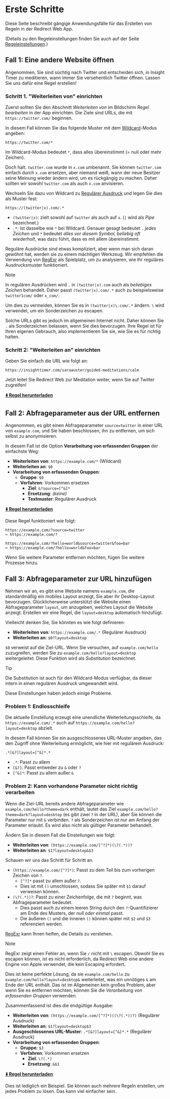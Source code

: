 # Erste Schritte

Diese Seite beschreibt gängige Anwendungsfälle für das Erstellen von Regeln in der Redirect Web App.

(Details zu den Regeleinstellungen finden Sie auch auf der Seite [Regeleinstellungen](./rule-settings).)


## Fall 1: Eine andere Website öffnen

Angenommen, Sie sind süchtig nach Twitter und entscheiden sich, in Insight Timer zu meditieren, wann immer Sie versehentlich Twitter öffnen. Lassen Sie uns dafür eine Regel erstellen!

### Schritt 1. "Weiterleiten von" einrichten

Zuerst sollten Sie den Abschnitt *Weiterleiten von* im Bildschirm *Regel bearbeiten* in der App einrichten. Die Ziele sind URLs, die mit `https://twitter.com/` beginnen.

In diesem Fall können Sie das folgende Muster mit dem [Wildcard](rule-settings?id=wildcard)-Modus angeben:

```
https://twitter.com/*
```

Im Wildcard-Modus bedeutet `*`, dass alles übereinstimmt (= null oder mehr Zeichen).

Doch halt. `twitter.com` wurde in `x.com` umbenannt. Sie können `twitter.com` einfach durch `x.com` ersetzen, aber niemand weiß, wann der neue Besitzer seine Meinung wieder ändern wird, um es rückgängig zu machen. Daher sollten wir sowohl `twitter.com` als auch `x.com` anvisieren.

Wechseln Sie dazu von Wildcard zu [Regulärer Ausdruck](rule-settings?id=regular-expression) und legen Sie dies als Muster fest:

```
https://(twitter|x).com/.*
```

* `(twitter|x)`: zielt sowohl auf `twitter` als auch auf `x`. (`|` wird als *Pipe* bezeichnet.)
* `.*`: Ist dasselbe wie `*` bei Wildcard. Genauer gesagt bedeutet `.` *jedes Zeichen* und `*` bedeutet *alles vor diesem Symbol, beliebig oft wiederholt*, was dazu führt, dass es mit allem übereinstimmt.

Reguläre Ausdrücke sind etwas kompliziert, aber wenn man sich daran gewöhnt hat, werden sie zu einem mächtigen Werkzeug. Wir empfehlen die Verwendung von [RegExr](https://regexr.com) als Spielplatz, um zu analysieren, wie Ihr reguläres Ausdrucksmuster funktioniert.

> [!NOTE]
> In regulären Ausdrücken wird `.` in `(twitter|x).com` auch als *beliebiges Zeichen* behandelt. Daher passt `(twitter|x).com/.*` auch zu beispielsweise `twitter1com/` oder `x_com/`.
>
> Um dies zu vermeiden, können Sie es in `(twitter|x)\.com/.*` ändern. `\` wird verwendet, um ein Sonderzeichen zu escapen.
>
> Solche URLs gibt es jedoch im allgemeinen Internet nicht. Daher können Sie `.` als Sonderzeichen belassen, wenn Sie dies bevorzugen. Ihre Regel ist für Ihren eigenen Gebrauch, also implementieren Sie sie, wie Sie es für richtig halten.

### Schritt 2: "Weiterleiten an" einrichten

Geben Sie einfach die URL wie folgt an:

```
https://insighttimer.com/saraauster/guided-meditations/calm
```

Jetzt leitet Sie Redirect Web zur Meditation weiter, wenn Sie auf Twitter zugreifen!

**[⬇️ Regel herunterladen](/rules/reduce-twitter-addiction.redirectweb)**

## Fall 2: Abfrageparameter aus der URL entfernen

Angenommen, es gibt einen Abfrageparameter `source=twitter` in einer URL von `example.com`, und Sie haben beschlossen, ihn zu entfernen, um sich selbst zu anonymisieren.

In diesem Fall ist die Option **Verarbeitung von erfassenden Gruppen** der einfachste Weg:

* **Weiterleiten von**: `https://example.com/*` (Wildcard)
* **Weiterleiten an**: `$0`
* **Verarbeitung von erfassenden Gruppen**:
    * **Gruppe**: `$0`
    * **Verfahren**: Vorkommen ersetzen
        * **Ziel**: `&?source=[^&]*`
        * **Ersetzung**: *(keine)*
        * **Textmuster**: Regulärer Ausdruck

**[⬇️ Regel herunterladen](/rules/remove-parameters.redirectweb)**

Diese Regel funktioniert wie folgt:

```
https://example.com/?source=twitter
↪ https://example.com/?

https://example.com/?hello=world&source=twitter&foo=bar
↪ https://example.com/?hello=world&foo=bar
```

Wenn Sie weitere Parameter entfernen möchten, fügen Sie weitere Prozesse hinzu.

## Fall 3: Abfrageparameter zur URL hinzufügen

Nehmen wir an, es gibt eine Website namens `example.com`, die standardmäßig ein mobiles Layout anzeigt, Sie aber ihr Desktop-Layout bevorzugen. Glücklicherweise unterstützt die Website einen Abfrageparameter `layout`, um anzugeben, welches Layout die Website anzeigt. Erstellen wir eine Regel, die `layout=desktop` automatisch hinzufügt.

Vielleicht denken Sie, Sie könnten es wie folgt definieren:

* **Weiterleiten von**: `https://example.com/.*` (Regulärer Ausdruck)
* **Weiterleiten an**: `$0?layout=desktop`

`$0` verweist auf die Ziel-URL. Wenn Sie versuchen, auf `example.com/hello` zuzugreifen, werden Sie zu `example.com/hello?layout=desktop` weitergeleitet. Diese Funktion wird als *Substitution* bezeichnet.

> [!TIP]
> Die Substitution ist auch für den Wildcard-Modus verfügbar, da dieser intern in einen regulären Ausdruck umgewandelt wird.

Diese Einstellungen haben jedoch einige Probleme.

### Problem 1: Endlosschleife

Die aktuelle Einstellung erzeugt eine unendliche Weiterleitungsschleife, da `https://example.com/.*` auch auf `https://example.com/hello?layout=desktop` abzielt.

In diesem Fall können Sie ein ausgeschlossenes URL-Muster angeben, das den Zugriff ohne Weiterleitung ermöglicht, wie hier mit regulärem Ausdruck:

```
.*[&?]layout=[^&]*.*
```

* `.*`: Passt zu allem
* `[&?]`: Passt entweder zu `&` oder `?`
* `[^&]*`: Passt zu allem außer `&`

### Problem 2: Kann vorhandene Parameter nicht richtig verarbeiten

Wenn die Ziel-URL bereits andere Abfrageparameter wie `example.com/hello?theme=dark` enthält, lautet das Ziel `example.com/hello?theme=dark?layout=desktop` (es gibt zwei `?` in der URL), aber Sie können die Parameter nur mit `&` verbinden. `?` als Sonderzeichen ist nur am Anfang der Parameter erlaubt. Es wird also nicht als gültiger Parameter behandelt.

Ändern Sie in diesem Fall die Einstellungen wie folgt:

* **Weiterleiten von**: `(https://example.com/[^?]*)(\?(.*))?`
* **Weiterleiten an**: `$1?layout=desktop&$3`

Schauen wir uns das Schritt für Schritt an.

* `(https://example.com/[^?]*)`: Passt zu dem Teil bis zum vorherigen Zeichen von `?`.
    * `[^?]*` passt zu allem außer `?`.
    * Dies ist mit `()` umschlossen, sodass Sie später mit `$1` darauf verweisen können.
* `(\?(.*))?`: Passt zu einer Zeichenfolge, die mit `?` beginnt, was Abfrageparameter bedeutet.
    * Dies passt auch zu einem leeren String durch den `?`-Quantifizierer am Ende des Musters, der *null oder einmal* passt.
    * Die äußeren `()` und die inneren `()` können später mit `$2` und `$3` referenziert werden.

[RegExr](https://regexr.com) kann Ihnen helfen, die Details zu verstehen.

> [!NOTE]
> RegExr zeigt einen Fehler an, wenn Sie `/` nicht mit `\` escapen. Obwohl Sie es escapen können, ist es nicht erforderlich, da Redirect Web eine andere Engine von Apple verwendet, die kein Escaping erfordert.

Dies ist keine perfekte Lösung, da sie `example.com/hello` zu `example.com/hello?layout=desktop&` weiterleitet, was ein unnötiges `&` am Ende der URL enthält. Das ist im Allgemeinen kein großes Problem, aber wenn Sie es entfernen möchten, können Sie die *Verarbeitung von erfassenden Gruppen* verwenden.

Zusammenfassend ist dies die endgültige Ausgabe:

* **Weiterleiten von**: `(https://example.com/[^?]*)((\?(.*))?)` (Regulärer Ausdruck)
* **Weiterleiten an**: `$1?layout=desktop$3`
* **Ausgeschlossenes URL-Muster**: `.*[&?]layout=[^&]*.*` (Regulärer Ausdruck)
* **Verarbeitung von erfassenden Gruppen**:
    * **Gruppe**: `$3`
    * **Verfahren**: Vorkommen ersetzen
        * **Ziel**: `\?(.*)`
        * **Ersetzung**: `&$1`

**[⬇️ Regel herunterladen](/rules/add-parameters.redirectweb)**

Dies ist lediglich ein Beispiel. Sie können auch mehrere Regeln erstellen, um jedes Problem zu lösen. Das kann viel einfacher sein.